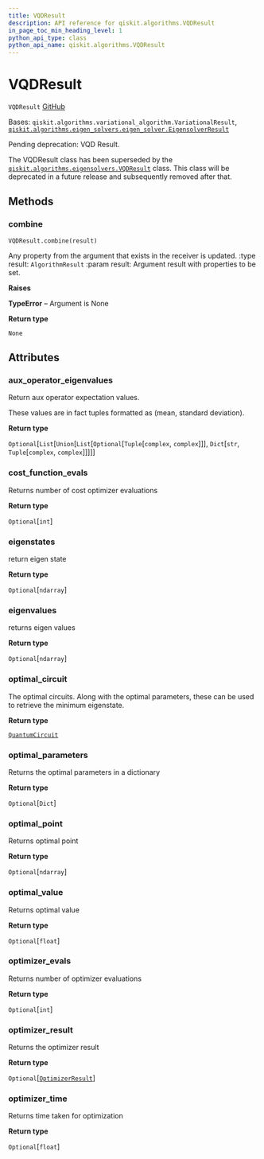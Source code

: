 ```yaml
---
title: VQDResult
description: API reference for qiskit.algorithms.VQDResult
in_page_toc_min_heading_level: 1
python_api_type: class
python_api_name: qiskit.algorithms.VQDResult
---
```


# VQDResult

<span id="qiskit.algorithms.VQDResult" />

`VQDResult` [GitHub](https://github.com/qiskit/qiskit/tree/stable/0.23/qiskit/algorithms/eigen_solvers/vqd.py "view source code")

Bases: `qiskit.algorithms.variational_algorithm.VariationalResult`, [`qiskit.algorithms.eigen_solvers.eigen_solver.EigensolverResult`](qiskit.algorithms.EigensolverResult "qiskit.algorithms.eigen_solvers.eigen_solver.EigensolverResult")

Pending deprecation: VQD Result.

The VQDResult class has been superseded by the [`qiskit.algorithms.eigensolvers.VQDResult`](qiskit.algorithms.eigensolvers.VQDResult "qiskit.algorithms.eigensolvers.VQDResult") class. This class will be deprecated in a future release and subsequently removed after that.

## Methods

### combine

<span id="qiskit.algorithms.VQDResult.combine" />

`VQDResult.combine(result)`

Any property from the argument that exists in the receiver is updated. :type result: `AlgorithmResult` :param result: Argument result with properties to be set.

**Raises**

**TypeError** – Argument is None

**Return type**

`None`

## Attributes

<span id="qiskit.algorithms.VQDResult.aux_operator_eigenvalues" />

### aux\_operator\_eigenvalues

Return aux operator expectation values.

These values are in fact tuples formatted as (mean, standard deviation).

**Return type**

`Optional`\[`List`\[`Union`\[`List`\[`Optional`\[`Tuple`\[`complex`, `complex`]]], `Dict`\[`str`, `Tuple`\[`complex`, `complex`]]]]]

<span id="qiskit.algorithms.VQDResult.cost_function_evals" />

### cost\_function\_evals

Returns number of cost optimizer evaluations

**Return type**

`Optional`\[`int`]

<span id="qiskit.algorithms.VQDResult.eigenstates" />

### eigenstates

return eigen state

**Return type**

`Optional`\[`ndarray`]

<span id="qiskit.algorithms.VQDResult.eigenvalues" />

### eigenvalues

returns eigen values

**Return type**

`Optional`\[`ndarray`]

<span id="qiskit.algorithms.VQDResult.optimal_circuit" />

### optimal\_circuit

The optimal circuits. Along with the optimal parameters, these can be used to retrieve the minimum eigenstate.

**Return type**

[`QuantumCircuit`](qiskit.circuit.QuantumCircuit "qiskit.circuit.quantumcircuit.QuantumCircuit")

<span id="qiskit.algorithms.VQDResult.optimal_parameters" />

### optimal\_parameters

Returns the optimal parameters in a dictionary

**Return type**

`Optional`\[`Dict`]

<span id="qiskit.algorithms.VQDResult.optimal_point" />

### optimal\_point

Returns optimal point

**Return type**

`Optional`\[`ndarray`]

<span id="qiskit.algorithms.VQDResult.optimal_value" />

### optimal\_value

Returns optimal value

**Return type**

`Optional`\[`float`]

<span id="qiskit.algorithms.VQDResult.optimizer_evals" />

### optimizer\_evals

Returns number of optimizer evaluations

**Return type**

`Optional`\[`int`]

<span id="qiskit.algorithms.VQDResult.optimizer_result" />

### optimizer\_result

Returns the optimizer result

**Return type**

`Optional`\[[`OptimizerResult`](qiskit.algorithms.optimizers.OptimizerResult "qiskit.algorithms.optimizers.optimizer.OptimizerResult")]

<span id="qiskit.algorithms.VQDResult.optimizer_time" />

### optimizer\_time

Returns time taken for optimization

**Return type**

`Optional`\[`float`]

